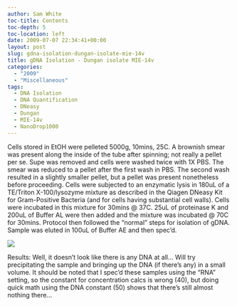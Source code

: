 ```yaml
---
author: Sam White
toc-title: Contents
toc-depth: 5
toc-location: left
date: 2009-07-07 22:34:41+00:00
layout: post
slug: gdna-isolation-dungan-isolate-mie-14v
title: gDNA Isolation - Dungan isolate MIE-14v
categories:
  - "2009"
  - "Miscellaneous"
tags:
  - DNA Isolation
  - DNA Quantification
  - DNeasy
  - Dungan
  - MIE-14v
  - NanoDrop1000
---
```


Cells stored in EtOH were pelleted 5000g, 10mins, 25C. A brownish smear was present along the inside of the tube after spinning; not really a pellet per se. Supe was removed and cells were washed twice with 1X PBS. The smear was reduced to a pellet after the first wash in PBS. The second wash resulted in a slightly smaller pellet, but a pellet was present nonetheless before proceeding. Cells were subjected to an enzymatic lysis in 180uL of a TE/Triton X-100/lysozyme mixture as described in the Qiagen DNeasy Kit for Gram-Positive Bacteria (and for cells having substantial cell walls). Cells were incubated in this mixture for 30mins @ 37C. 25uL of proteinase K and 200uL of Buffer AL were then added and the mixture was incubated @ 70C for 30mins. Protocol then followed the "normal" steps for isolation of gDNA. Sample was eluted in 100uL of Buffer AE and then spec'd.

![](https://eagle.fish.washington.edu/Arabidopsis/20090707%20DNA%20SJW.jpg)

Results: Well, it doesn't look like there is any DNA at all... Will try precipitating the sample and bringing up the DNA (if there's any) in a small volume. It should be noted that I spec'd these samples using the "RNA" setting, so the constant for concentration calcs is wrong (40), but doing quick math using the DNA constant (50) shows that there's still almost nothing there...
